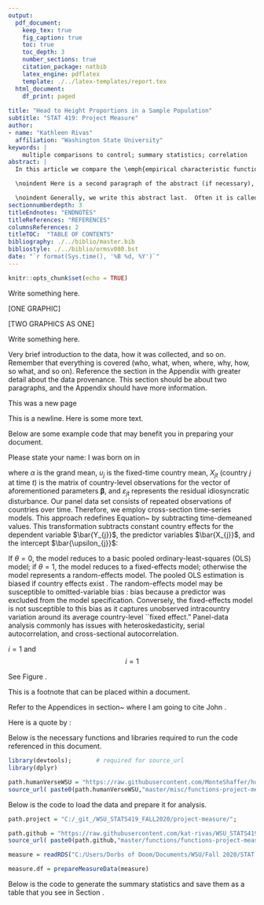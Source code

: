 ```yaml
---
output:
  pdf_document:
    keep_tex: true
    fig_caption: true
    toc: true
    toc_depth: 3 
    number_sections: true
    citation_package: natbib
    latex_engine: pdflatex
    template: ./../latex-templates/report.tex
  html_document:
    df_print: paged
    
title: "Head to Height Proportions in a Sample Population"
subtitle: "STAT 419: Project Measure"
author: 
- name: "Kathleen Rivas"
  affiliation: "Washington State University"
keywords: |
    multiple comparisons to control; summary statistics; correlation
abstract: |
  In this article we compare the \emph{empirical characteristic function} \citep{Tukey:1977, Becker:1988} to a \emph{moment-generating-functional form} to compute the proportion of hypotheses $m$ that are rejected under the null hypothesis. \vspace{0.25in}

  \noindent Here is a second paragraph of the abstract (if necessary), and with the pipe notation it doesn't break. Notice it still needs to be indented. \vspace{0.25in}

  \noindent Generally, we write this abstract last.  Often it is called the executive summary. It should succinctly summarize the entire document.  You can include references such as this one to the Appendices section \ref{sec:appendix} if necessary.
sectionnumberdepth: 3
titleEndnotes: "ENDNOTES"
titleReferences: "REFERENCES"
columnsReferences: 2
titleTOC:  "TABLE OF CONTENTS"
bibliography: ./../biblio/master.bib
bibliostyle: ./../biblio/ormsv080.bst
date: "`r format(Sys.time(), '%B %d, %Y')`"
---
```


```r
knitr::opts_chunk$set(echo = TRUE)
```

\section{Introduction}
\label{sec:intro}

Write something here.

[ONE GRAPHIC]



[TWO GRAPHICS AS ONE]


Write something here.


\section{Research Question:  What is my primary question}
\label{sec:rq}


\subsection{What is my secondary question}
\label{sec:rq2}


\subsection{What is my other secondary question}
\label{sec:rq3}



\section{Data Description}
\label{sec:data}

Very brief introduction to the data, how it was collected, and so on.  Remember that everything is covered (who, what, when, where, why, how, so what, and so on).  Reference the section in the Appendix with greater detail about the data provenance.  This section should be about two paragraphs, and the Appendix should have more information.

\subsection{Summary of Sample}
\label{sec:data-sample}


\subsection{Summary Statistics of Data}
\label{sec:data-summary}


\section{Key Findings}
\label{sec:findings}


\section{Conclusion}
\label{sec:conclusion}



























\newpage
This was a new page

This is a newline. \newline  Here is some more text.



Below are some example code that may benefit you in preparing your document. \newline


\vspace{0.25in}
\noindent Please state your name: \hrulefill \newline
I was born on \hrulefill in \hrulefill
\vspace{0.25in}




\begin{equation}
\label{eq:my-model}
	Y_{jt} = \alpha + \bm{\beta}X_{jt} + \upsilon_{j}  + \varepsilon_{jt} ,
\end{equation}

\noindent where $\alpha$ is the grand mean, $\upsilon_{j}$ is the fixed-time country mean, $X_{jt}$ (country $j$ at time $t$) is the matrix of country-level observations for the vector of aforementioned parameters $\bm{\beta}$, and $\varepsilon_{jt}$ represents the residual idiosyncratic disturbance.  Our panel data set consists of repeated observations of countries over time.  Therefore, we employ cross-section time-series models.  This approach redefines Equation~\ref{eq:my-model} by subtracting time-demeaned values.  This \emph{within} transformation subtracts constant country effects for the dependent variable $\bar{Y_{j}}$, the predictor variables $\bar{X_{j}}$, and the intercept $\bar{\upsilon_{j}}$:

\begin{equation}
\label{eq:my-random}
	(Y_{jt} - \theta \bar{Y_{j}}) = (1-\theta)\alpha + \bm{\beta}(X_{jt} - \bar{X_{j}}) +  (\upsilon_{jt} - \theta \bar{\upsilon_{j}})  ,
\end{equation}

\noindent If $\theta = 0$, the model reduces to a basic pooled ordinary-least-squares (OLS) model; if $\theta = 1$, the model reduces to a fixed-effects model; otherwise the model represents a random-effects model.  The pooled OLS estimation is biased if country effects exist  \citep{Hsiao:2003}.  The random-effects model may be susceptible to omitted-variable bias \citep{Wooldridge:2006}:  bias because a predictor was excluded from the model specification.   Conversely, the fixed-effects model is not susceptible to this bias as it captures unobserved intracountry variation around its average country-level ``fixed effect."  Panel-data analysis commonly has issues with heteroskedasticity, serial autocorrelation, and cross-sectional autocorrelation.   





\vspace{0.5in}

$i=1$ and $$i = 1$$

\vspace{0.5in}




\begin{tabular}{ c c c c c}
  1 & 2 & 3 & 4 & 5 \\
  \hline
  6 & 7 & 8 & 9 & 10
\end{tabular}

\vspace{0.5in}




\begin{figure}[!ht]
%% figures have hrule, tables have hline
	\hrule
	\caption{ \textbf{Conceptual Model} }
	\begin{center}
	    \scalebox{1.00}{	\includegraphics[trim = 0 0 0 0,clip,width=\textwidth]{figures/conceptual-model-v4.pdf} }
	\end{center}
	\label{fig:conceptual-model}
	\hrule
\end{figure}


See Figure \ref{fig:conceptual-model}.

\newpage

This is a footnote\footnote{This is a footnote that can be really long.  \newline You can have multiple paragraphs in the footnote.  You can have \underline{underline} or \textbf{bold} or \emph{italics}.  You can even have a math equation inline. \newline In this section, we review the regression results to summarize our findings.  First, we examine each model for significance, and conclude the hypothesized models fit well with the data.  Second, we conclude that the fixed country effects represent consistent and unbiased parameter estimates.  Third, with the use of the \citet{Driscoll:1998} robust standard errors, we adjust any variance bias to ascertain the significance of these consistent estimates.  Therefore, we are able to make inferences about the hypotheses using our model estimates.  For ease of interpretation across these 12 models, we introduce $\betaSH{{ \ \ }M1}{Total}{1}$ as notation to refer to parameter estimate $\hat{\beta}_{1}$ (HDI) for the Total Sample and (M1) Model 1:  Main Effects.  We proceed by reporting findings for the total sample. \newline The footnotes are automatically converted to "endnotes" and will be included at the end of the document.  It will finish when you have that outer brace like this.} that can be placed within a document.

\vspace{1.5in}


Refer to the Appendices in section~\ref{sec:appendix} where I am going to cite John \citep[pp. 2-3]{Tukey:1962}. 


Here is a quote by \citet[pp. 2-3]{Tukey:1962}:

\begin{quote}
For a long time I have thought I was a statistician, interested in inferences from the particular to the general.  But as I have watched mathematical statistics evolve, I have had to cause to wonder and to doubt. [...] All in all, I have come to feel that my central interest is in \emph{data analysis}, which I take to include among other things: procedures for analyzing data, techniques for interpreting the results of such procedures, ways of planning the gathering of data to make its analysis easier, more precise or more accurate, and all the machinery and results of (mathematical) statistics which apply to analyzing the data.

Large parts of data analysis are inferential in the sample-to-population sense, but these are only parts, not the whole.  Large parts of data analysis are incisive, laying bare indications which we could not perceive by simple and direct examination of the raw data, but these too are only parts, not the whole.  Some parts of data analysis, as the term is her stretch beyond its philology, are allocation, in the sense that they guide us in the distribution of effort and other valuable considerations in observation, experimentation, or analysis.  Data analysis is a larger and more varied field than inference, or incisive procedures, or allocation.

Statistics has contributed much to data analysis.  In the future it can, and in my view should, contribute more.  For such contributions to exist, and be valuable, it is not necessary that they be direct.  They need not provide new techniques, or better tables for old techniques, in order to influence the practice of data analysis.
\end{quote}





\newpage

\input{tables/example-correlation-table} 

\newpage






























\newpage
\section{APPENDICES}
\label{sec:appendix}


\subsection{Data Provenance}
\label{sec:appendix-data-provenance}

\newpage
\subsubsection{Data Collection Handout}
\label{sec:appendix-data-handout}

\begin{figure}[!ht]
	\hrule
	\caption{ \textbf{Handout} }
	\begin{center}
	    \scalebox{1.00}{	\includegraphics[trim = 0 0 0 0,clip,width=0.85\textwidth]{pdfs/project_01_handout.pdf} }
	\end{center}
	\label{fig:handout-1}
	\hrule
\end{figure}


\newpage


\begin{figure}[!ht]
    \begin{subfigure}[h]{0.5\textwidth}
    \centering
    %  trim={<left> <lower> <right> <upper>}
    % https://shantoroy.com/latex/add-subfig-in-latex/
            \includegraphics[trim = 0 0 11.25cm 0,clip,scale=1]{figures/Vitruvian.pdf}
        \caption{ \citet{Thomas:2020} discuss this. }
        \label{fig:sub-first}
    \end{subfigure}
    \begin{subfigure}[h]{0.5\textwidth}
    \centering
        \includegraphics[trim = 11.25cm 0 0 0,clip,scale=1]{figures/Vitruvian.pdf}
            \caption{Schnitt realer Sensor \citep{Thomas:2020}}
        \label{fig:sub-second}
    \end{subfigure}
    \vspace{2.5mm}
    \hrule
    \vspace{2.5mm}
        \caption{\textbf{ Der Sensor in Theorie und Verwirklichung... caption at bottom instead? }  I can write a really long caption if I want. \newline This is using "crop" to include one image and trim it to appear as two.  Likely you will have two separate images if you use this option, so you would set the trim parameters all equal to 0.  \newline   This figure has subfigures which each also have a possible caption.   }
        \label{fig:combined}
    \vspace{-2.5mm}
    \hrule
\end{figure}


\newpage

\subsection{Preparing the Report Workspace as a subsection}
\label{sec:appendix-setup}

\subsubsection{Preparing the Report Workspace as a subsubsection}
\label{sec:appendix-setup2}

\paragraph{Preparing the Report Workspace as a paragraph}
\label{sec:appendix-setup3}

\subparagraph{Preparing the Report Workspace as a subparagrah}
\label{sec:appendix-setup4}

Below is the necessary functions and libraries required to run the code referenced in this document.

```r
library(devtools);       # required for source_url
library(dplyr)

path.humanVerseWSU = "https://raw.githubusercontent.com/MonteShaffer/humanVerseWSU/"
source_url( paste0(path.humanVerseWSU,"master/misc/functions-project-measure.R") );

```

Below is the code to load the data and prepare it for analysis.

```r

path.project = "C:/_git_/WSU_STATS419_FALL2020/project-measure/";

path.github = "https://raw.githubusercontent.com/kat-rivas/WSU_STATS419_FALL2020/";
source_url( paste0(path.github,"master/functions/functions-project-measure.R") );

measure = readRDS("C:/Users/Dorbs of Doom/Documents/WSU/Fall 2020/STAT 419 Intro to Multivariate/final.measure.rds")

measure.df = prepareMeasureData(measure)


```


Below is the code to generate the summary statistics and save them as a table that you see in Section \ref{}.

```r


```






